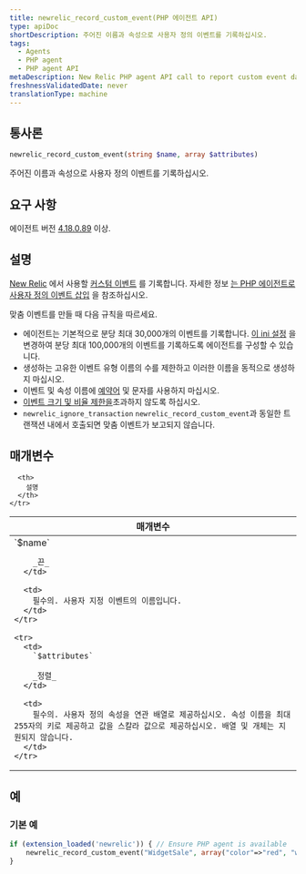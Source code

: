 ```yaml
---
title: newrelic_record_custom_event(PHP 에이전트 API)
type: apiDoc
shortDescription: 주어진 이름과 속성으로 사용자 정의 이벤트를 기록하십시오.
tags:
  - Agents
  - PHP agent
  - PHP agent API
metaDescription: New Relic PHP agent API call to report custom event data to New Relic.
freshnessValidatedDate: never
translationType: machine
---
```


## 통사론

```php
newrelic_record_custom_event(string $name, array $attributes)
```

주어진 이름과 속성으로 사용자 정의 이벤트를 기록하십시오.

## 요구 사항

에이전트 버전 [4.18.0.89](/docs/release-notes/agent-release-notes/php-release-notes/php-agent-418089) 이상.

## 설명

[New Relic](/docs/insights/new-relic-insights/understanding-insights/new-relic-insights) 에서 사용할 [커스텀 이벤트](/docs/using-new-relic/welcome-new-relic/getting-started/glossary#custom%20event) 를 기록합니다. 자세한 정보 [는 PHP 에이전트로 사용자 정의 이벤트 삽입](/docs/insights/new-relic-insights/adding-querying-data/inserting-custom-events-new-relic-agents#php-att) 을 참조하십시오.

<Callout variant="tip">
  맞춤 이벤트를 만들 때 다음 규칙을 따르세요.

  * 에이전트는 기본적으로 분당 최대 30,000개의 이벤트를 기록합니다. [이 ini 설정](/docs/apm/agents/php-agent/configuration/php-agent-configuration/#inivar-custom-events-maxsamples) 을 변경하여 분당 최대 100,000개의 이벤트를 기록하도록 에이전트를 구성할 수 있습니다.
  * 생성하는 고유한 이벤트 유형 이름의 수를 제한하고 이러한 이름을 동적으로 생성하지 마십시오.
  * 이벤트 및 속성 이름에 [예약어](/docs/data-apis/custom-data/custom-events/data-requirements-limits-custom-event-data/#reserved-words) 및 문자를 사용하지 마십시오.
  * [이벤트 크기 및 비율 제한을](/docs/data-apis/custom-data/custom-events/data-requirements-limits-custom-event-data/)초과하지 않도록 하십시오.
  * `newrelic_ignore_transaction` `newrelic_record_custom_event`과 동일한 트랜잭션 내에서 호출되면 맞춤 이벤트가 보고되지 않습니다.
</Callout>

## 매개변수

<table>
  <thead>
    <tr>
      <th width="25%">
        매개변수
      </th>

      <th>
        설명
      </th>
    </tr>
  </thead>

  <tbody>
    <tr>
      <td>
        `$name`

        _끈_
      </td>

      <td>
        필수의. 사용자 지정 이벤트의 이름입니다.
      </td>
    </tr>

    <tr>
      <td>
        `$attributes`

        _정렬_
      </td>

      <td>
        필수의. 사용자 정의 속성을 연관 배열로 제공하십시오. 속성 이름을 최대 255자의 키로 제공하고 값을 스칼라 값으로 제공하십시오. 배열 및 개체는 지원되지 않습니다.
      </td>
    </tr>
  </tbody>
</table>

## 예

### 기본 예

```php
if (extension_loaded('newrelic')) { // Ensure PHP agent is available
    newrelic_record_custom_event("WidgetSale", array("color"=>"red", "weight"=>12.5));
}
```
